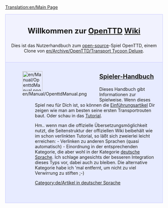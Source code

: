 [[Translation:en/Main Page]]
<div style="background-color: #f1f2fe; border: 1px solid #c7c8fe; margin: 0; padding: 1em 1em 1em 1em; text-align:center">
<div style="font-size:1.7em; font-weight:bold">Willkommen zur <span class="plainlinks">[http://www.openttd.org/ OpenTTD]</span> [https://www.wikipedia.org/wiki/wiki Wiki]</div>
Dies ist das Nutzerhandbuch zum [http://www.opensource.org/ open-source]-Spiel OpenTTD, einem Clone von [[en/Archive/OpenTTD/Transport Tycoon Deluxe]].
</div>

<div style="background-color: #E7EBFF; border: 1px solid #c7c8fe; border-top:none; padding: 1em 1em 0em 1em; margin-bottom:2em">
<div style="float:left">[[File:en/Manual/OpenttdManual.png|64px]]</div>
<div style="margin-left:80px; margin-bottom:4em">
<div style="font-size:1.4em; font-weight:bold">[[en/Manual/Main Page|Spieler-Handbuch]]</div>
Dieses Handbuch gibt Informationen zur Spielweise. Wenn dieses Spiel neu für Dich ist, so können die [[de/Getting Started|Einführung]]sartikel Dir zeigen wie man am besten seine ersten Transportrouten baut. Oder schau in das [[de/Manual/Tutorial/Tutorial|Tutorial]]. 

Hm.. wenn man die offizielle Übersetzungsmöglichkeit nutzt, die Seitenstruktur der offiziellen Wiki beibehält wie im schon verlinkten Tutorial, so läßt sich zweierlei leicht erreichen:
- Verlinken zu anderen Sprachen (quasi automatisch)
- Einordnung in der entsprechenden Kategorie, die aber wohl in der Kategorie [http://wiki.openttd.org/Category:Artikel_in_deutscher_Sprache/De deutsche Sprache]. Ich schlage angesichts der besseren Integration dieses Typs vor, dabei auch zu bleiben. Die alternative Kategorie habe ich 'mal entfernt, um nicht zu viel Verwirrung zu stiften ;-)

[[Category:de/Artikel in deutscher Sprache]]